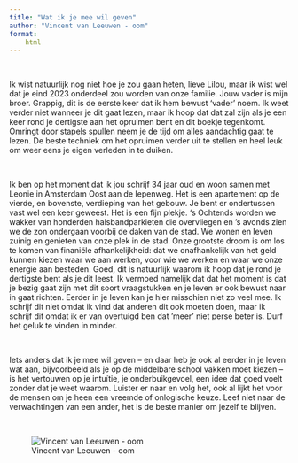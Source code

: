 ```yaml
---
title: "Wat ik je mee wil geven"
author: "Vincent van Leeuwen - oom"
format:
    html
---
```


<br>

Ik wist natuurlijk nog niet hoe je zou gaan heten, lieve Lilou, maar ik wist wel dat je eind 2023 onderdeel zou worden van onze familie. Jouw vader is mijn broer. Grappig, dit is de eerste keer dat ik hem bewust 'vader' noem. Ik weet verder niet wanneer je dit gaat lezen, maar ik hoop dat dat zal zijn als je een keer rond je dertigste aan het opruimen bent en dit boekje tegenkomt. Omringt door stapels spullen neem je de tijd om alles aandachtig gaat te lezen. De beste techniek om het opruimen verder uit te stellen en heel leuk om weer eens je eigen verleden in te duiken.

<br>

Ik ben op het moment dat ik jou schrijf 34 jaar oud en woon samen met Leonie in Amsterdam Oost aan de Iepenweg. Het is een apartement op de vierde, en bovenste, verdieping van het gebouw. Je bent er ondertussen vast wel een keer geweest. Het is een fijn plekje. 's Ochtends worden we wakker van honderden halsbandparkieten die overvliegen en 's avonds zien we de zon ondergaan voorbij de daken van de stad. We wonen en leven zuinig en genieten van onze plek in de stad. Onze grootste droom is om los te komen van finaniële afhankelijkheid: dat we onafhankelijk van het geld kunnen kiezen waar we aan werken, voor wie we werken en waar we onze energie aan besteden. Goed, dit is natuurlijk waarom ik hoop dat je rond je dertigste bent als je dit leest. Ik vermoed namelijk dat dat het moment is dat je bezig gaat zijn met dit soort vraagstukken en je leven er ook bewust naar in gaat richten. Eerder in je leven kan je hier misschien niet zo veel mee. Ik schrijf dit niet omdat ik vind dat anderen dit ook moeten doen, maar ik schrijf dit omdat ik er van overtuigd ben dat 'meer' niet perse beter is. Durf het geluk te vinden in minder.

<br>

Iets anders dat ik je mee wil geven -- en daar heb je ook al eerder in je leven wat aan, bijvoorbeeld als je op de middelbare school vakken moet kiezen -- is het vertouwen op je intuïtie, je onderbuikgevoel, een idee dat goed voelt zonder dat je weet waarom. Luister er naar en volg het, ook al lijkt het voor de mensen om je heen een vreemde of onlogische keuze. Leef niet naar de verwachtingen van een ander, het is de beste manier om jezelf te blijven.

<br>

![Vincent van Leeuwen - oom](images/Vincent_2.png)
